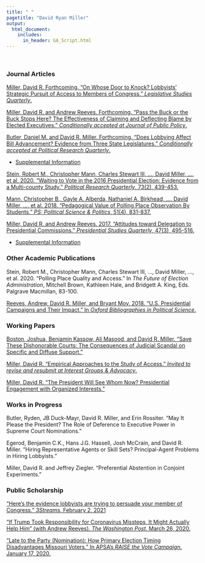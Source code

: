 ```yaml
---
title: " "
pagetitle: "David Ryan Miller"
output:
  html_document:
    includes:
      in_header: GA_Script.html
---
```


&nbsp;  

### Journal Articles

[Miller, David R.  Forthcoming.  "On Whose Door to Knock? Lobbyists' Strategic Pursuit of Access to Members of Congress."  *Legislative Studies Quarterly*.](files/DRM_Targeting_final.pdf)

[Miller, David R. and Andrew Reeves.  Forthcoming.  "Pass the Buck or the Buck Stops Here?  The Effectiveness of Claiming and Deflecting Blame by Elected Executives."  *Conditionally accepted at Journal of Public Policy*.](files/main-rr.pdf)

[Butler, Daniel M. and David R. Miller. Forthcoming.  "Does Lobbying Affect Bill Advancement?  Evidence from Three State Legislatures." *Conditionally accepted at Political Research Quarterly*.](files/LobbyingImpact.pdf)

- [Supplemental Information](files/LobbyingImpactSI.pdf)

[Stein, Robert M., Christopher Mann, Charles Stewart III, $\ldots$, David Miller, $\ldots$, et al. 2020. "Waiting to Vote in the 2016 Presidential Election: Evidence from a Multi-county Study." *Political Research Quarterly*, 73(2), 439-453.](files/PRQ_Voting.pdf)

[Mann, Christopher B., Gayle A. Alberda, Nathaniel A. Birkhead, $\ldots$, David Miller, $\ldots$, et al. 2018. "Pedagogical Value of Polling Place Observation By Students." *PS: Political Science & Politics*, 51(4), 831-837.](files/Perspectives_Voting.pdf)

[Miller, David R. and Andrew Reeves. 2017.  "Attitudes toward Delegation to Presidential Commissions." *Presidential Studies Quarterly*, 47(3), 495-516.](files/Commissions.pdf) 

- [Supplemental Information](files/CommissionsAppendix.docx)

### Other Academic Publications

Stein, Robert M., Christopher Mann, Charles Stewart III, $\ldots$, David Miller, $\ldots$, et al. 2020. "Polling Place Quality and Access." In *The Future of Election Administration*, Mitchell Brown, Kathleen Hale, and Bridgett A. King, Eds.  Palgrave Macmillan, 83-100.

[Reeves, Andrew, David R. Miller, and Bryant Moy.  2018.  "U.S. Presidential Campaigns and Their Impact."  In *Oxford Bibliographies in Political Science*.](http://www.oxfordbibliographies.com/view/document/obo-9780199756223/obo-9780199756223-0156.xml)

### Working Papers

[Boston, Joshua, Benjamin Kassow, Ali Masood, and David R. Miller. "Save These Dishonorable Courts: The Consequences of Judicial Scandal on Specific and Diffuse Support."](files/JudicialScandal.pdf)

[Miller, David R. "Empirical Approaches to the Study of Access." *Invited to revise and resubmit at Interest Groups \& Advocacy*.](files/AccessApproaches.pdf)

[Miller, David R. "The President Will See Whom Now?  Presidential Engagement with Organized Interests."](files/WHEngagement.pdf)

### Works in Progress

Butler, Ryden, JB Duck-Mayr, David R. Miller, and Erin Rossiter.  "May It Please the President? The Role of Deference to Executive Power in Supreme Court Nominations."

Egerod, Benjamin C.K., Hans J.G. Hassell, Josh McCrain, and David R. Miller.  "Hiring Representative Agents or Skill Sets? Principal-Agent Problems in Hiring Lobbyists."

Miller, David R. and Jeffrey Ziegler.  "Preferential Abstention in Conjoint Experiments."

### Public Scholarship

["Here's the evidence lobbyists are trying to persuade your member of Congress."  *3Streams*.  February 2, 2021](https://medium.com/3streams/who-do-lobbyists-lobby-in-congress-af0d53315ee8)

["If Trump Took Responsibility for Coronavirus Missteps, It Might Actually Help Him" (with Andrew Reeves).  *The Washington Post*.  March 26, 2020.](https://www.washingtonpost.com/politics/2020/03/26/if-trump-took-responsibility-coronavirus-missteps-it-might-actually-help-him)

["Late to the Party (Nomination): How Primary Election Timing Disadvantages Missouri Voters."  In APSA's *RAISE the Vote Campaign*.  January 17, 2020.](https://connect.apsanet.org/raisethevote/2020/01/17/late-to-the-party-nomination-how-primary-election-timing-disadvantages-missouri-voters/)